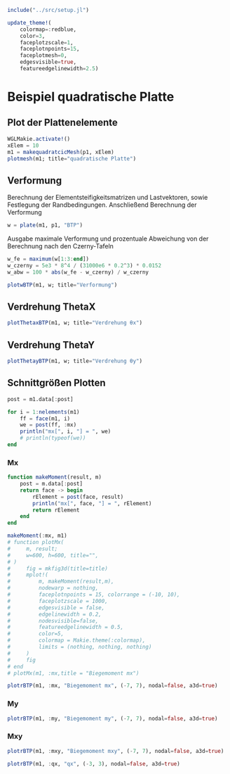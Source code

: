 ```julia
include("../src/setup.jl")

update_theme!(
    colormap=:redblue,
    color=3,
    faceplotzscale=1,
    faceplotnpoints=15,
    faceplotmesh=0,
    edgesvisible=true,
    featureedgelinewidth=2.5)
```

# Beispiel quadratische Platte

## Plot der Plattenelemente
```julia
WGLMakie.activate!()
xElem = 10
m1 = makequadratcicMesh(p1, xElem)
plotmesh(m1; title="quadratische Platte")
```

## Verformung 

Berechnung der Elementsteifigkeitsmatrizen und Lastvektoren, sowie Festlegung der Randbedingungen. Anschließend Berechnung der Verformung

```julia
w = plate(m1, p1, "BTP")
```

Ausgabe maximale Verformung und prozentuale Abweichung von der Berechnung nach den Czerny-Tafeln

```julia
w_fe = maximum(w[1:3:end])
w_czerny = 5e3 * 8^4 / (31000e6 * 0.2^3) * 0.0152
w_abw = 100 * abs(w_fe - w_czerny) / w_czerny
```

```julia
plotwBTP(m1, w; title="Verformung")
```

## Verdrehung ThetaX
```julia
plotThetaxBTP(m1, w; title="Verdrehung θx")
```

## Verdrehung ThetaY
```julia
plotThetayBTP(m1, w; title="Verdrehung θy")
```

## Schnittgrößen Plotten 

```julia
post = m1.data[:post]

for i = 1:nelements(m1)
    ff = face(m1, i)
    we = post(ff, :mx)
    println("mx[", i, "] = ", we)
    # println(typeof(we))
end
```

### Mx

```julia
function makeMoment(result, m)
    post = m.data[:post]
    return face -> begin
        rElement = post(face, result)
        println("mx[", face, "] = ", rElement)
        return rElement
    end
end

makeMoment(:mx, m1)
# function plotMx(
#     m, result;
#     w=600, h=600, title="",
# )
#     fig = mkfig3d(title=title)
#     mplot!(
#         m, makeMoment(result,m),
#         nodewarp = nothing,
#         faceplotnpoints = 15, colorrange = (-10, 10),
#         faceplotzscale = 1000,
#         edgesvisible = false, 
#         edgelinewidth = 0.2,
#         nodesvisible=false,
#         featureedgelinewidth = 0.5,
#         color=5,
#         colormap = Makie.theme(:colormap),
#         limits = (nothing, nothing, nothing)
#     )
#     fig
# end
# plotMx(m1, :mx,title = "Biegemoment mx")
```


```julia
plotrBTP(m1, :mx, "Biegemoment mx", (-7, 7), nodal=false, a3d=true)
```

### My
```julia
plotrBTP(m1, :my, "Biegemoment my", (-7, 7), nodal=false, a3d=true)
```

### Mxy
```julia
plotrBTP(m1, :mxy, "Biegemoment mxy", (-7, 7), nodal=false, a3d=true)
```

```julia
plotrBTP(m1, :qx, "qx", (-3, 3), nodal=false, a3d=true)
```
